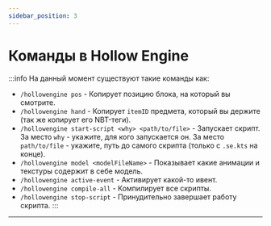 ```yaml
---
sidebar_position: 3
---
```


# Команды в Hollow Engine

:::info На данный момент существуют такие команды как:
- `/hollowengine pos` - Копирует позицию блока, на который вы смотрите.
- `/hollowengine hand` - Копирует `itemID` предмета, который вы держите (так же копирует его NBT-теги).
- `/hollowengine start-script <why> <path/to/file>` - Запускает скрипт. За место `why` - укажите, для кого запускается он. За место `path/to/file` - укажите, путь до самого скрипта (только с `.se.kts` на конце).
- `/hollowengine model <modelFileName>` - Показывает какие анимации и текстуры содержит в себе модель.
- `/hollowengine active-event` - Активирует какой-то ивент.
- `/hollowengine compile-all` - Компилирует все скрипты.
- `/hollowengine stop-script` - Принудительно завершает работу скрипта.
:::

---
